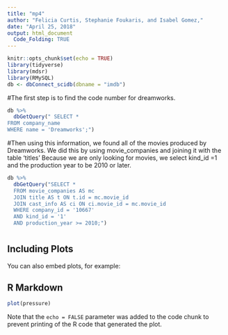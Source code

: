```yaml
---
title: "mp4"
author: "Felicia Curtis, Stephanie Foukaris, and Isabel Gomez,"
date: "April 25, 2018"
output: html_document
  Code_Folding: TRUE 
---
```


```r
knitr::opts_chunk$set(echo = TRUE)
library(tidyverse)
library(mdsr)
library(RMySQL)
db <- dbConnect_scidb(dbname = "imdb")
```
#The first step is to find the code number for dreamworks.
```r

db %>%
  dbGetQuery(" SELECT * 
FROM company_name
WHERE name = 'Dreamworks';")

``` 
#Then using this information, we found all of the movies produced by Dreamworks. We did this by using movie_companies and joining it with the table 'titles' Because we are only looking for movies, we select kind_id =1 and the production year to be 2010 or later. 
```r
db %>%
  dbGetQuery("SELECT *
  FROM movie_companies AS mc
  JOIN title AS t ON t.id = mc.movie_id
  JOIN cast_info AS ci ON ci.movie_id = mc.movie_id
  WHERE company_id = '10667' 
  AND kind_id = '1' 
  AND production_year >= 2010;")
```
#

## Including Plots

You can also embed plots, for example:

## R Markdown

```r
plot(pressure)
```

Note that the `echo = FALSE` parameter was added to the code chunk to prevent printing of the R code that generated the plot.
